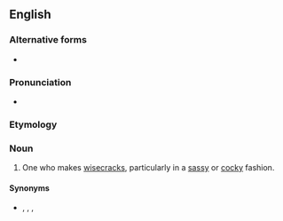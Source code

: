 {{also|wise-ass}}

==English==

===Alternative forms===
* {{l|en|wise-ass}}

===Pronunciation===
* {{IPA|/ˈwaɪzæs/|lang=en}}

===Etymology===
{{suffix|en|wise|ass}}

===Noun===
{{en-noun|es}}

# One who makes [[wisecrack]]s, particularly in a [[sassy]] or [[cocky]] fashion.

====Synonyms====
* {{sense|one who makes wisecracks in a sassy or cocky fashion}} {{l|en|wisecracker}}, {{l|en|smart aleck}}, {{l|en|wise guy}}, {{l|en|wiseacre}}